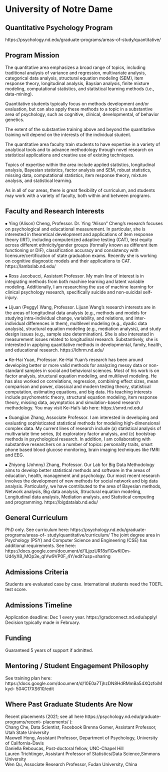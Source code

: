
# University of Notre Dame  {-}
## Quantitative Psychology Program   {-}

https://psychology.nd.edu/graduate-programs/areas-of-study/quantitative/

## Program Mission  {-}
The quantitative area emphasizes a broad range of topics, including traditional analysis of variance and regression, multivariate analysis, categorical data analysis, structural equation modeling (SEM), item response theory, longitudinal analysis, Baysian analysis, finite mixture modeling, computational statistics, and statistical learning methods (i.e., data-mining).

Quantitative students typically focus on methods development and/or evaluation, but can also apply these methods to a topic in a substantive area of psychology, such as cognitive, clinical, developmental, of behavior genetics.

The extent of the substantive training above and beyond the quantitative training will depend on the interests of the individual student.

The quantitative area faculty train students to have expertise in a variety of analytical tools and to advance methodology through novel research on statistical applications and creative use of existing techniques.

Topics of expertise within the area include applied statistics, longitudinal analysis, Bayesian statistics, factor analysis and SEM, robust statistics, missing data, computational statistics, item response theory, mixture analysis, and statistical learning.

As in all of our areas, there is great flexibility of curriculum, and students may work with a variety of faculty, both within and between programs.




## Faculty and Research Interests  {-}
⦁	Ying (Alison) Cheng, Professor. Dr. Ying "Alison" Cheng's research focuses on psychological and educational measurement. In particular, she is interested in theoretical development and applications of item response theory (IRT), including computerized adaptive testing (CAT), test equity across different ethnicity/gender groups (formally known as different item functioning or DIF), classification accuracy and consistency with licensure/certification of state graduation exams. Recently she is working on cognitive diagnostic models and their applications to CAT. https://lambslab.nd.edu/  


⦁	Ross Jacobucci, Assistant Professor. My main line of interest is in integrating methods from both machine learning and latent variable modeling. Additionally, I am researching the use of machine learning for clinical psychology research, specifically suicide and non-suicidal self- injury.  


⦁	Lijuan (Peggy) Wang, Professor. Lijuan Wang's research interests are in the areas of longitudinal data analysis (e.g., methods and models for studying intra-individual change, variability, and relations, and inter-individual differences in them), multilevel modeling (e.g., dyadic data analysis), structural equation modeling (e.g., mediation analysis), and study design issues (e.g., sample size determination). She is also interested in measurement issues related to longitudinal research. Substantively, she is interested in applying quantitative methods in developmental, family, health, and educational research. https://ldhrm.nd.edu/  


⦁	Ke-Hai Yuan, Professor. Ke-Hai Yuan's research has been around developing better or more valid methods for analyzing messy data or non-standard samples in social and behavioral sciences. Most of his work is on factor analysis, structural equation modeling, and multilevel modeling. He has also worked on correlations, regression, combining effect sizes, mean comparison and power, classical and modern testing theory, statistical computation, estimating equations, and big data. His teaching interests include psychometric theory, structural equation modeling, item response theory, missing data, asymptotics and simulation-based research methodology. You may visit Ke-Hai's lab here: https://smrd.nd.edu/  


⦁	Guangjian Zhang, Associate Professor. I am interested in developing and evaluating sophisticated statistical methods for modeling high-dimensional complex data. My current lines of research include (a) statistical analysis of multivariate time series, (b) exploratory factor analysis, and (c) bootstrap methods in psychological research. In addition, I am collaborating with substantive researchers on a number of topics: personality traits, smart phone based blood glucose monitoring, brain imaging techniques like fMRI and EEG.  


⦁	Zhiyong (Johnny) Zhang, Professor. Our Lab for Big Data Methodology aims to develop better statistical methods and software in the areas of education, health, management and psychology. Our most recent research involves the development of new methods for social network and big data analysis. Particularly, we have contributed to the area of Bayesian methods, Network analysis, Big data analysis, Structural equation modeling, Longitudinal data analysis, Mediation analysis, and Statistical computing and programming. https://bigdatalab.nd.edu/  





## General Curriculum  {-}
PhD only. See curriculum here: https://psychology.nd.edu/graduate-programs/areas-of- study/quantitative/curriculum/
The joint degree area in Psychology (PSY) and Computer Science and Engineering (CSE) has additional requirements. See here: https://docs.google.com/document/d/1LjpzUR18sf1GwKlOm- Ud4yX8_MOp3e_qIVw9VP0F_4Y/edit?usp=sharing




## Admissions Criteria  {-}
Students are evaluated case by case. International students need the TOEFL test score.

## Admissions Timeline  {-}
Application deadline: Dec 1 every year. https://gradconnect.nd.edu/apply/ Decision typically made in February.




## Funding  {-}

Guaranteed 5 years of support if admitted.


## Mentoring / Student Engagement Philosophy  {-}
See training plan here: https://docs.google.com/document/d/10E0a7TjhzDN8HdRMmBa54XQzfoiMkyd- 504C17XS610/edit




## Where Past Graduate Students Are Now  {-}
Recent placements (2021; see all here https://psychology.nd.edu/graduate-programs/recent- placements/ ):  
Chang Che, Data Scientist, Facebook
Brenna Gomer, Assistant Professor, Utah State University  
Maxwell Hong, Assistant Professor, Department of Psychology, University of California-Davis   
Daniella Reboucas,   Post-doctoral fellow, UNC-Chapel Hill    
Lauren Trichtinger, Assistant Professor of Statistics/Data Science,Simmons University   
Wen Qu, Associate Research Professor, Fudan University, China  

